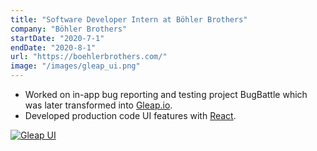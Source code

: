 ```yaml
---
title: "Software Developer Intern at Böhler Brothers"
company: "Böhler Brothers"
startDate: "2020-7-1"
endDate: "2020-8-1"
url: "https://boehlerbrothers.com/"
image: "/images/gleap_ui.png"
---
```


- Worked on in-app bug reporting and testing project BugBattle which was later transformed into [Gleap.io](https://www.gleap.io/).
- Developed production code UI features with [React](https://react.dev).

[![Gleap UI](https://assets-global.website-files.com/6506f3f29c68b1724807619d/65086127a67c0de2c3269bdf_64c24f5b4bf82d94fea908cd_GleapWidget-p-800.png)](https://www.gleap.io)

